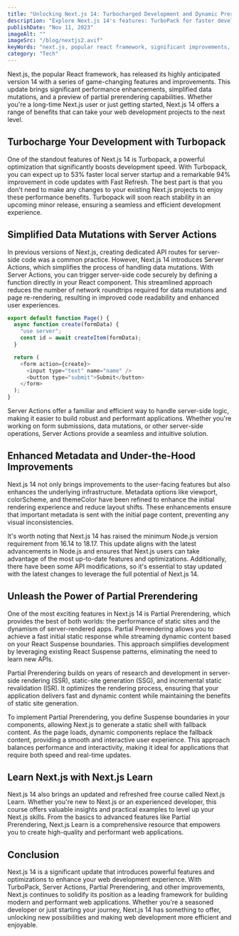 ```yaml
---
title: "Unlocking Next.js 14: Turbocharged Development and Dynamic Prerendering"
description: "Explore Next.js 14's features: TurboPack for faster development, Server Actions for simplified data mutations, and Partial Prerendering for dynamic content. Elevate your web projects with Next.js Learn!"
publishDate: "Nov 11, 2023"
imageAlt: ""
imageSrc: "/blog/nextjs2.avif"
keyWords: "next.js, popular react framework, significant improvements, latest version, hot module replacement"
category: "Tech"
---
```


Next.js, the popular React framework, has released its highly anticipated version 14 with a series of game-changing features and improvements. This update brings significant performance enhancements, simplified data mutations, and a preview of partial prerendering capabilities. Whether you're a long-time Next.js user or just getting started, Next.js 14 offers a range of benefits that can take your web development projects to the next level.

## Turbocharge Your Development with Turbopack

One of the standout features of Next.js 14 is Turbopack, a powerful optimization that significantly boosts development speed. With Turbopack, you can expect up to 53% faster local server startup and a remarkable 94% improvement in code updates with Fast Refresh. The best part is that you don't need to make any changes to your existing Next.js projects to enjoy these performance benefits. Turbopack will soon reach stability in an upcoming minor release, ensuring a seamless and efficient development experience.

## Simplified Data Mutations with Server Actions

In previous versions of Next.js, creating dedicated API routes for server-side code was a common practice. However, Next.js 14 introduces Server Actions, which simplifies the process of handling data mutations. With Server Actions, you can trigger server-side code securely by defining a function directly in your React component. This streamlined approach reduces the number of network roundtrips required for data mutations and page re-rendering, resulting in improved code readability and enhanced user experiences.

```js
export default function Page() {
  async function create(formData) {
    "use server";
    const id = await createItem(formData);
  }

  return (
    <form action={create}>
      <input type="text" name="name" />
      <button type="submit">Submit</button>
    </form>
  );
}
```

Server Actions offer a familiar and efficient way to handle server-side logic, making it easier to build robust and performant applications. Whether you're working on form submissions, data mutations, or other server-side operations, Server Actions provide a seamless and intuitive solution.

## Enhanced Metadata and Under-the-Hood Improvements

Next.js 14 not only brings improvements to the user-facing features but also enhances the underlying infrastructure. Metadata options like viewport, colorScheme, and themeColor have been refined to enhance the initial rendering experience and reduce layout shifts. These enhancements ensure that important metadata is sent with the initial page content, preventing any visual inconsistencies.

It's worth noting that Next.js 14 has raised the minimum Node.js version requirement from 16.14 to 18.17. This update aligns with the latest advancements in Node.js and ensures that Next.js users can take advantage of the most up-to-date features and optimizations. Additionally, there have been some API modifications, so it's essential to stay updated with the latest changes to leverage the full potential of Next.js 14.

## Unleash the Power of Partial Prerendering

One of the most exciting features in Next.js 14 is Partial Prerendering, which provides the best of both worlds: the performance of static sites and the dynamism of server-rendered apps. Partial Prerendering allows you to achieve a fast initial static response while streaming dynamic content based on your React Suspense boundaries. This approach simplifies development by leveraging existing React Suspense patterns, eliminating the need to learn new APIs.

Partial Prerendering builds on years of research and development in server-side rendering (SSR), static-site generation (SSG), and incremental static revalidation (ISR). It optimizes the rendering process, ensuring that your application delivers fast and dynamic content while maintaining the benefits of static site generation.

To implement Partial Prerendering, you define Suspense boundaries in your components, allowing Next.js to generate a static shell with fallback content. As the page loads, dynamic components replace the fallback content, providing a smooth and interactive user experience. This approach balances performance and interactivity, making it ideal for applications that require both speed and real-time updates.

## Learn Next.js with Next.js Learn

Next.js 14 also brings an updated and refreshed free course called Next.js Learn. Whether you're new to Next.js or an experienced developer, this course offers valuable insights and practical examples to level up your Next.js skills. From the basics to advanced features like Partial Prerendering, Next.js Learn is a comprehensive resource that empowers you to create high-quality and performant web applications.

## Conclusion

Next.js 14 is a significant update that introduces powerful features and optimizations to enhance your web development experience. With TurboPack, Server Actions, Partial Prerendering, and other improvements, Next.js continues to solidify its position as a leading framework for building modern and performant web applications. Whether you're a seasoned developer or just starting your journey, Next.js 14 has something to offer, unlocking new possibilities and making web development more efficient and enjoyable.
